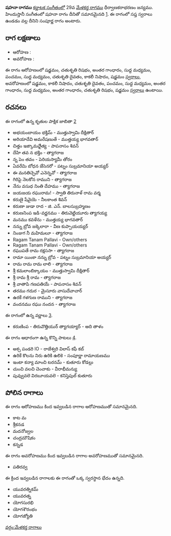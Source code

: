 {{Infobox ragam
	| name          	= షహనా
	| synonym	    	= 
	| mela          	= 
	| chakra        	= 
	| janaka        	= 
	| type          	= సంపూర్ణ
	| arohanam      	= {{svaraC|S|R2|G3|M1|P|M1|D2|N3|S'}} 
	| avarohanam    	= {{svaraC|S'|N3|D2|P|M1|G3|M1|G3|R2|S}}
	| jeeva         	=
	| chhaya        	=
	| nyasa         	=
	| vishesha      	= 
	| equivalent  		= షహనా
}}
{{కర్ణాటక సంగీత రాగాలు}}
'''షహనా రాగము''' [[కర్ణాటక సంగీతం]]లో 29వ [[మేళకర్త రాగము]] ధీర్వాణకరాభరణం జన్యము.  హిందుస్తానీ సంగీతంలో షహనా రాగం దీనితో సమానమైనది [https://karnatik.com/hcragatable.shtml]. ఈ రాగంలో సప్త స్వరాలు ఉండడం వల్ల దీనిని సంపూర్ణ రాగం అంటారు.


==రాగ లక్షణాలు==


* ఆరోహణ : {{svaraC|S|R2|G3|M1|P|M1|D2|N3|S'}} 
* అవరోహణ : {{svaraC|S'|N3|D2|P|M1|G3|M1|G3|R2|S}}

ఈ రాగం ఆరోహణంలో షడ్జమం, చతుశృతి రిషభం, అంతర గాంధారం, సుద్ద మధ్యమం, పంచమం, సుద్ద మధ్యమం, చతుశృతి దైవతం, కాకలీ నిషాదం, షడ్జమం [[స్వరాలు]], అవరోహణంలో షడ్జమం, కాకలీ నిషాదం, చతుశృతి దైవతం, పంచమం, సుద్ద మధ్యమం, అంతర గాంధారం, సుద్ద మధ్యమం, అంతర గాంధారం, చతుశృతి రిషభం, షడ్జమం [[స్వరాలు]] ఉంటాయి.

==రచనలు==
ఈ రాగంలో ఉన్న కృతుల పాక్షిక జాబితా [https://github.com/ssrihari/ragavardhini/blob/master/ragas/kritis.psv]
* అభయంబాయం భక్తిమ్ - ముత్తుస్వామి దీక్షితార్
* అరియాదేవి అమరేషణుతే - ముత్తయ్య భాగవతార్
* చిత్తం ఇఙ్కామధేైత్య - పాపనాసం శివన్
* దేహి తవ న భక్తిం - త్యాగరాజ
* న్న పెం తవం - పెరియస్యామీ తోరం
* ఏవరేమి బోధన జేసెనరో - పట్నం సుబ్రమానియా అయ్యర్
* ఈ మనతిచ్చెవో ఎనెన్నవో - త్యాగరాజ
* గిరిపై నెలకోన రాముని - త్యాగరాజ
* నేను వసుధ నింతి దేహము - త్యాగరాజ
* జయజయ రఘురామ! - స్వాతి తిరునాళ్ రామ వర్మ
* కరుణై షేవైయె - నీలకాంత శివన్
* కరుణా జుడా రాద - జి. ఎన్. బాలసుబ్రహ్మణం
* కరుణనింప ఇడి-వర్ణనము - తిరువెట్టియూరు త్యాగయ్య
* మనము కవళేను - ముత్తయ్య భాగవతార్
* నన్ను బ్రోవ జక్కెలారా - వీణ కుప్పాయయ్యర్
* నింజుగ నీ మహిమలూ - త్యాగరాజ
* Ragam Tanam Pallavi - Own/others
* Ragam Tanam Pallavi - Own/others
* రఘుపతే రామ రక్షససా - త్యాగరాజ
* రామా యింకా నన్ను బ్రోవ - పట్నం సుబ్రమానియా అయ్యర్
* రామ రామ రామ లాలి - త్యాగరాజ
* శ్రీ కమలాంబిక్కాయం - ముత్తుస్వామి దీక్షితార్
* శ్రీ రామ శ్రీ రామ - త్యాగరాజ
* శ్రీ వాతాపి గణపతియే - పాపనాసం శివన్
* తరము గదుర - మైసూరు వాసుదేవాచార్
* ఉరకే గళగుణ రాముని - త్యాగరాజ
* వందనము రఘు నందన - త్యాగరాజ

ఈ రాగంలో ఉన్న వర్ణాలు [http://www.carnatica.in/kriti/varnamlist.htm].
* కరుణింప - తిరువొత్తియుర్ త్యాగయ్యార్ - ఆది తాళం

ఈ రాగం ఆధారంగా ఉన్న కొన్ని పాటలు [http://rksanka.tripod.com/music/rslist.html].
* అక్స పండరి lO - రాజేశ్వరి విలాస్ కఫీ కబ్
* ఉరికే కొలను నిరు ఉరికి ఉలికె - సంపూర్ణా రామాయణము
* ఇంటా కన్యా మాంచి టరనమ్ - కుతూరు కోడల్లు
* చుంచి వలచి చెంచాకు - వీరాభీమన్యు
* పువ్వువలె విరబూయవలె - కనిస్తెపుల్ కుతూరు




==పోలిన రాగాలు==
ఈ రాగం ఆరోహణము కింద ఇవ్వబడిన రాగాల ఆరోహణముతో సమానమైనది.
* కాట మ
* శ్రీకనడ
* మదనోజ్వల
* చంద్రమౌషికం
* కన్నడ

ఈ రాగం అవరోహణము కింద ఇవ్వబడిన రాగాల అవరోహణముతో సమానమైనది.
* పతిరవ్వ

ఈ క్రింద ఇవ్వబడిన రాగాలకు ఈ రాగంతో ఒక్క స్వరస్థాన భేదం ఉన్నది.
* యువరత్నికమ్
* యువరత్న
* యోగసురభి
* యోగశౌరంభం
* యోగజ్యోతి



[[వర్గం:మేళకర్త రాగాలు]]